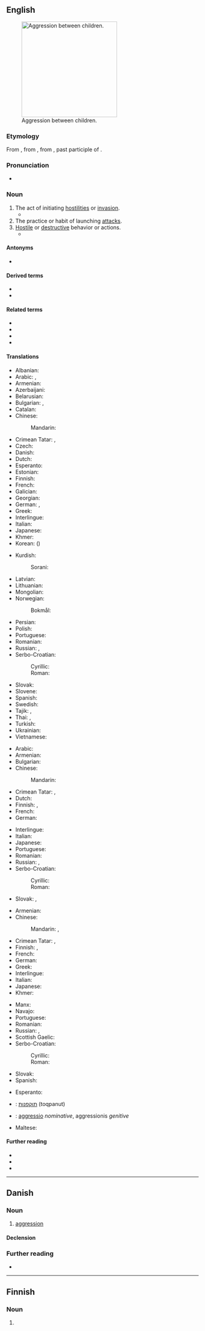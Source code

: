 {{also|Aggression}}
==English==
[[File:Bullying_on_Instituto_Regional_Federico_Errázuriz_(IRFE)_in_March_5,_2007.jpg|thumb|250px|upright|Aggression between children.]]

===Etymology===
From {{bor|en|fr|aggression}}, from {{der|en|la|aggressio}}, from {{m|la|aggressus}}, past participle of {{m|la|aggredior||to approach, address, attack}}.

===Pronunciation===
* {{a|US}} {{IPA|en|/əˈɡɹɛʃən/}}

===Noun===
{{en-noun|~}}

# The act of initiating [[hostility|hostilities]] or [[invasion]].
#*{{quote-journal
|en
|work=[[w:+972 Magazine|+972 Magazine]]
|author=[[w:Hagai El-Ad|Hagai El-Ad]]
|translator=Yoni Molad
|passage=Control, dispossession, violence, and tyranny are not “defensive”: they are part of an organized, ongoing '''aggression'''.
|url=https://972mag.com/democracy-deports-human-rights-workers/141206/
|title=What kind of democracy deports human rights workers?
|date=2019-4-28}}
# The practice or habit of launching [[attack]]s.
# [[hostile|Hostile]] or [[destructive]] behavior or actions.
#* {{quote-journal
|en
|year=2018
|author=Michael Cottakis – LSE
|title=Colliding worlds: Donald Trump and the European Union
|work=LSE's blog
|url=http://blogs.lse.ac.uk/europpblog/2018/06/12/colliding-worlds-donald-trump-and-the-european-union/
|passage=The decision to impose a steel and aluminum tariff is an act of '''aggression''' which makes trade war between the two pillars of the West a grim possibility.
}}

====Antonyms====
* {{l|en|nonaggression}}

====Derived terms====
* {{l|en|war of aggression}}
* {{l|en|microaggression}}

====Related terms====
* {{l|en|aggress}}
* {{l|en|aggressive}}
* {{l|en|aggressiveness}}
* {{l|en|aggressor}}

====Translations====
{{trans-top|act of initiating hostilities or invasion}}
* Albanian: {{t+|sq|agresion|m}}
* Arabic: {{t+|ar|عِدْوَان|m}}, {{t|ar|تُجَاوُزْ|m}}
* Armenian: {{t+|hy|ագրեսիա}}
* Azerbaijani: {{t+|az|təcavüz}}
* Belarusian: {{t|be|агрэ́сія|f|sc=Cyrl}}
* Bulgarian: {{t+|bg|агре́сия|f}}, {{t+|bg|нападе́ние|n}} {{qualifier|act}}
* Catalan: {{t+|ca|agressió|f}}
* Chinese:
*: Mandarin: {{t+|cmn|侵略|tr=qīnlüè|sc=Hani}}
* Crimean Tatar: {{t|crh|tecavuz}}, {{t|crh|agressiya}}
* Czech: {{t+|cs|agrese|f}}
* Danish: {{t|da|aggression}}
* Dutch: {{t+|nl|agressie}}
* Esperanto: {{t|eo|agreso}}
* Estonian: {{t|et|agressioon}}
* Finnish: {{t+|fi|hyökkäys}}
* French: {{t+|fr|agression|f}}
* Galician: {{t|gl|agresión|f}}
* Georgian: {{t|ka|აგრესია|sc=Geor}}
* German: {{t+|de|Aggression|f}}, {{t+|de|Angriff|m}}
* Greek: {{t+|el|επιθετικότητα|f}}
* Interlingue: {{t|ie|agression}}
* Italian: {{t+|it|aggressione|f}}
* Japanese: {{t+|ja|侵略|tr=しんりゃく, shinryaku|sc=Jpan}}
* Khmer: {{t+|km|អធិក្រម|tr=a’tʰi’krɑm|sc=Khmr}}
* Korean: {{t+|ko|침략}} ({{t+|ko|侵略}})
{{trans-mid}}
* Kurdish:
*: Sorani: {{t+|ku|ده‌س درێژی}}
* Latvian: {{t|lv|agresija|f}}
* Lithuanian: {{t|lt|agrèsija|f}}
* Mongolian: {{t-needed|mn}}
* Norwegian:
*: Bokmål: {{t+|nb|aggresjon}}
* Persian: {{t+|fa|تجاوز|tr=tajâvoz|sc=fa-Arab}}
* Polish: {{t+|pl|agresja|f}}
* Portuguese: {{t+|pt|agressão|f}}
* Romanian: {{t+|ro|agresiune|f}}
* Russian: {{t+|ru|агре́ссия|f}}, {{t+|ru|нападе́ние|n}} {{qualifier|act}}
* Serbo-Croatian:
*: Cyrillic: {{t|sh|агрѐсија|f|sc=Cyrl}}
*: Roman: {{t+|sh|agrèsija|f}}
* Slovak: {{t|sk|agresia|f}}
* Slovene: {{t+|sl|agresija|f}}
* Spanish: {{t+|es|agresión|f}}
* Swedish: {{t+|sv|aggression}}
* Tajik: {{t|tg|таҷовуз|sc=Cyrl}}, {{t+|tg|агрессия|sc=Cyrl}}
* Thai: {{t|th|ความก้าวร้าว}}, {{t+|th|การรุกราน}}
* Turkish: {{t+|tr|saldırganlık}}
* Ukrainian: {{t+|uk|агре́сія|f|sc=Cyrl}}
* Vietnamese: {{t+|vi|xâm lược}}
{{trans-bottom}}

{{trans-top|the practice or habit of launching attacks}}
* Arabic: {{t+|ar|عِدْوَان|m}}
* Armenian: {{t+|hy|ագրեսիվություն|sc=Armn}}
* Bulgarian: {{t+|bg|агреси́вност|f}}
* Chinese:
*: Mandarin: {{t+|cmn|侵略|tr=qīnlüè|sc=Hani}}
* Crimean Tatar: {{t|crh|tecavuz}}, {{t|crh|agressiya}}
* Dutch: {{t+|nl|agressie}}
* Finnish: {{t+|fi|väkivaltaisuus}}, {{t+|fi|hyökkäävyys}}
* French: {{t+|fr|aggression|f}}
* German: {{t+|de|Aggression|f}}
{{trans-mid}}
* Interlingue: {{t|ie|agression}}
* Italian: {{t+|it|aggressione|f}}
* Japanese: {{t+|ja|侵略|tr=しんりゃく, shinryaku|sc=Jpan}}
* Portuguese: {{t+|pt|agressão|f}}
* Romanian: {{t+|ro|agresiune|f}}
* Russian: {{t+|ru|агре́ссия|f}}, {{t+|ru|агресси́вность|f}}
* Serbo-Croatian:
*: Cyrillic: {{t|sh|агрѐсија|f|sc=Cyrl}}
*: Roman: {{t+|sh|agrèsija|f}}
* Slovak: {{t|sk|agresivita}}, {{t|sk|agresívnosť}}
{{trans-bottom}}

{{trans-top|hostile or destructive behavior or actions}}
* Armenian: {{t+|hy|ագրեսիա}}
* Chinese:
*: Mandarin: {{t+|cmn|攻擊|sc=Hani}}, {{t+|cmn|攻击|tr=gōngjī, gōngjí|sc=Hani}}
* Crimean Tatar: {{t|crh|tecavuz}}, {{t|crh|agressiya}}
* Finnish: {{t+|fi|väkivaltaisuus}}, {{t+|fi|hyökkäävyys}}
* French: {{t+|fr|aggression|f}}
* German: {{t+|de|Aggression|f}}
* Greek: {{t+|el|επιθετικότητα|f}}
* Interlingue: {{t|ie|agression}}
* Italian: {{t+|it|aggressione|f}}
* Japanese: {{t+|ja|攻撃|tr=こうげき, kōgeki|sc=Jpan}}
* Khmer: {{t|km|ការឈ្លានពាន|tr=kaa clien-pien|sc=Khmr}}
{{trans-mid}}
* Manx: {{t|gv|aggair|m}}
* Navajo: {{t|nv|hashké nídzin}}
* Portuguese: {{t+|pt|agressão|f}}
* Romanian: {{t+|ro|agresiune|f}}
* Russian: {{t+|ru|агре́ссия|f}}, {{t+|ru|нападе́ние|n}}
* Scottish Gaelic: {{t|gd|miann còmhraig|m|f}}
* Serbo-Croatian:
*: Cyrillic: {{t|sh|агрѐсија|f|sc=Cyrl}}
*: Roman: {{t+|sh|agrèsija|f}}
* Slovak: {{t|sk|agresia}}
* Spanish: {{t+|es|agresión|f}}
{{trans-bottom}}

{{checktrans-top}}
* Esperanto: {{t-check|eo|agresemo}}
* {{ttbc|he}}: [[תוקפנות]] (toqpanut)
{{trans-mid}}
* {{ttbc|la}}: [[aggressio]] ''nominative'', aggressionis ''genitive''
* Maltese: {{t-check|mt|aggressjoni}}
{{trans-bottom}}

====Further reading====
* {{projectlink|wikipedia}}
* {{R:Webster 1913}}
* {{R:Century 1911}}

----

==Danish==

===Noun===
{{da-noun|en|er}}

# [[#English|aggression]]

====Declension====
{{da-decl|en|er}}

===Further reading===
* {{R:DDO}}

----

==Finnish==

===Noun===
{{head|fi|noun form}}

# {{infl of|fi|aggressio||gen|s}}